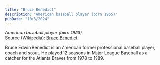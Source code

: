 ```yaml
---
title: "Bruce Benedict"
description: "American baseball player (born 1955)"
pubDate: "10/3/2024"
---
```


*American baseball player (born 1955)*  
Source (Wikipedia): [Bruce Benedict][1]

Bruce Edwin Benedict is an American former professional baseball player, coach and scout. He played 12 seasons in Major League Baseball as a catcher for the Atlanta Braves from 1978 to 1989.

[1]: https://en.wikipedia.org/wiki/Bruce_Benedict
